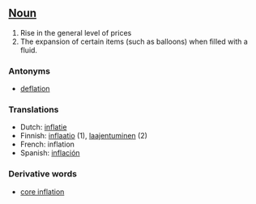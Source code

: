 ==[[Noun]]==
#Rise in the general level of prices
#The expansion of certain items (such as balloons) when filled with a fluid.


===Antonyms===

* [[deflation]]

===Translations===

*Dutch: [[inflatie]]
*Finnish: [[inflaatio]] (1), [[laajentuminen]] (2)
*French: inflation
*Spanish: [[inflación]]

===Derivative words===

*[[core inflation]]